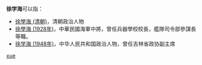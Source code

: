 '''徐学海'''可以指：
* [[徐學海_(清朝)|徐學海 (清朝)]]，清朝政治人物
* [[徐學海_(1928年)|徐學海 (1928年)]]，中華民國海軍中將，曾任兵器學校校長，艦隊司令部參謀長等職。
* [[徐学海_(1948年)|徐学海 (1948年)]]，中华人民共和国政治人物，曾任吉林省政协副主席

{{disambig}}

[[Category:三字徐姓人名消歧义|xue]]